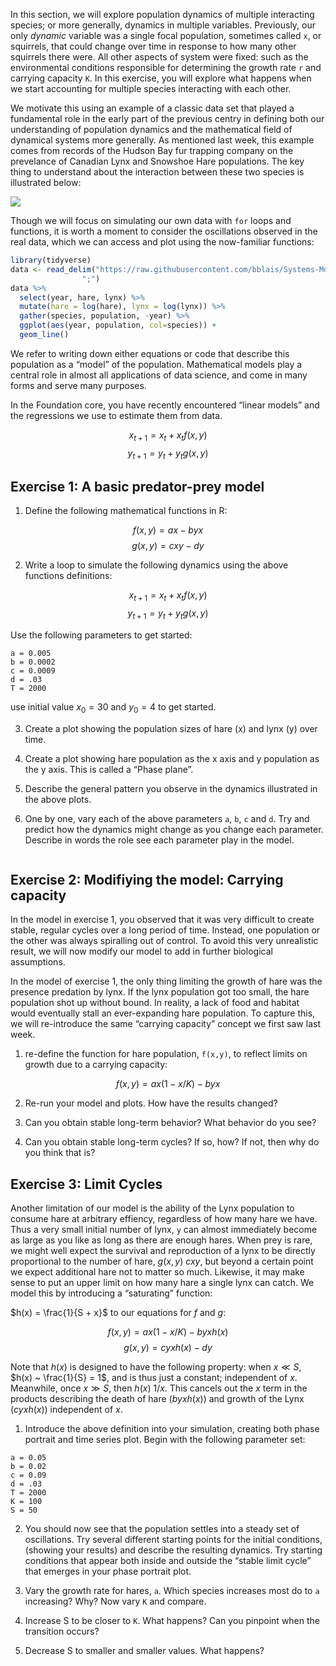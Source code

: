 



In this section, we will explore population dynamics of multiple interacting species; or more generally, dynamics in multiple variables.  Previously, our only _dynamic_ variable was a single focal population, sometimes called `x`, or squirrels, that could change over time in response to how many other squirrels there were.  All other aspects of system were fixed: such as the environmental conditions responsible for determining the growth rate `r` and carrying capacity `K`.  In this exercise, you will explore what happens when we start accounting for multiple species interacting with each other.

We motivate this using an example of a classic data set that played a fundamental role in the early part of the previous centry in defining both our understanding of population dynamics and the mathematical field of dynamical systems more generally. As mentioned last week, this example comes from records of the Hudson Bay fur trapping company on the prevelance of Canadian Lynx and Snowshoe Hare populations.  The key thing to understand about the interaction between these two species is illustrated below:

![](https://www.math.duke.edu/education/ccp/materials/engin/predprey/Lynx.gif)



Though we will focus on simulating our own data with `for` loops and functions, it is worth a moment to consider the oscillations observed in the real data, which we can access and plot using the now-familiar functions:


```r
library(tidyverse)
data <- read_delim("https://raw.githubusercontent.com/bblais/Systems-Modeling-Spring-2015-Notebooks/master/data/Lynx%20and%20Hare%20Data/lynxhare.csv",
                ";") 
data %>%
  select(year, hare, lynx) %>%
  mutate(hare = log(hare), lynx = log(lynx)) %>%
  gather(species, population, -year) %>%
  ggplot(aes(year, population, col=species)) + 
  geom_line()

```





We refer to writing down either equations or code that describe this population as a "model" of the population.  Mathematical models play a central role in almost all applications of data science, and come in many forms and serve many purposes.  

In the Foundation core, you have recently encountered "linear models" and the regressions we use to estimate them from data.  

$$x_{t+1} = x_t + x_t  f(x,y) $$
$$y_{t+1} = y_t + y_t  g(x,y) $$




## Exercise 1: A basic predator-prey model

1.  Define the following mathematical functions in R:

$$f(x,y) = a x - b y x$$
$$g(x,y) = c x y - d y$$

2. Write a loop to simulate the following dynamics using the above functions definitions:

$$x_{t+1} = x_t + x_t  f(x,y) $$
$$y_{t+1} = y_t + y_t  g(x,y) $$

Use the following parameters to get started:

```
a = 0.005
b = 0.0002
c = 0.0009
d = .03
T = 2000
```

use initial value $x_0 = 30$ and $y_0 = 4$ to get started.


3. Create a plot showing the population sizes of hare (x) and lynx (y) over time.

4. Create a plot showing hare population as the x axis and y population as the y axis.  This is called a "Phase plane".  

5. Describe the general pattern you observe in the dynamics illustrated in the above plots.

6. One by one, vary each of the above parameters `a`, `b`, `c` and `d`.  Try and predict how the dynamics might change as you change each parameter.  Describe in words the role see each parameter play in the model.  




```python

```

## Exercise 2: Modifiying the model: Carrying capacity

In the model in exercise 1, you observed that it was very difficult to create stable, regular cycles over a long period of time.  Instead, one population or the other was always spiralling out of control.  To avoid this very unrealistic result, we will now modify our model to add in further biological assumptions.

In the model of exercise 1, the only thing limiting the growth of hare was the presence predation by lynx. If the lynx population got too small, the hare population shot up without bound.  In reality, a lack of food and habitat would eventually stall an ever-expanding hare population.  To capture this, we will re-introduce the same "carrying capacity" concept we first saw last week.  

1. re-define the function for hare population, `f(x,y)`, to reflect limits on growth due to a carrying capacity:

$$f(x,y) = a x (1 - x/K) - b y x $$

2. Re-run your model and plots.  How have the results changed?  

3. Can you obtain stable long-term behavior?  What behavior do you see?

4. Can you obtain stable long-term cycles? If so, how? If not, then why do you think that is?


## Exercise 3: Limit Cycles

Another limitation of our model is the ability of the Lynx population to consume hare at arbitrary effiency, regardless of how many hare we have.  Thus a very small initial number of lynx, `y` can almost immediately become as large as you like as long as there are enough hares. When prey is rare, we might well expect the survival and reproduction of a lynx to be directly proportional to the number of hare, $g(x,y) ~ c x y$, but beyond a certain point we expect additional hare not to matter so much.  Likewise, it may make sense to put an upper limit on how many hare a single lynx can catch.  We model this by introducing a "saturating" function:

$h(x) = \frac{1}{S + x}$ to our equations for $f$ and $g$:  

$$ f(x,y) = a x (1 - x / K)  - b y x h(x)$$
$$ g(x,y) = c y x h(x) - d y$$

Note that $h(x)$ is designed to have the following property:  when $x \ll S$, $h(x) ~ \frac{1}{S} = 1$, and is thus just a constant; independent of $x$.  Meanwhile, once $x \gg S$, then $h(x) ~ 1/x$. This cancels out the $x$ term in the products describing the death of hare ($b y x h(x)$) and growth of the Lynx ($c y x h(x)$) independent of $x$.  

1.  Introduce the above definition into your simulation, creating both phase portrait and time series plot.  Begin with the following parameter set:

```
a = 0.05
b = 0.02
c = 0.09
d = .03
T = 2000
K = 100
S = 50
```

2. You should now see that the population settles into a steady set of oscillations.  Try several different starting points for the initial conditions, (showing your results) and describe the resulting dynamics.  Try starting conditions that appear both inside and outside the "stable limit cycle" that emerges in your phase portrait plot.  

3. Vary the growth rate for hares, `a`.  Which species increases most do to `a` increasing?  Why?  Now vary `K` and compare.

4.  Increase S to be closer to `K`.  What happens?  Can you pinpoint when the transition occurs?

5. Decrease S to smaller and smaller values.  What happens?  

